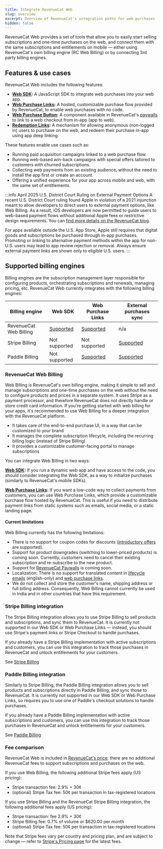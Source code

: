 ```yaml
---
title: Integrate RevenueCat Web
slug: overview
excerpt: Overview of RevenueCat's integration paths for web purchases
hidden: false
---
```


RevenueCat Web provides a set of tools that allow you to easily start selling subscriptions and one-time purchases on the web, and connect them with the same subscriptions and entitlements on mobile — either using RevenueCat's own billing engine (RC Web Billing) or by connecting 3rd party billing engines.

## Features & use cases

RevenueCat Web includes the following features:

- **[Web SDK](web-sdk):** A JavaScript SDK to integrate web purchases into your web app.
- **[Web Purchase Links](web-purchase-links):** A hosted, customizable purchase flow provided by RevenueCat, to enable web purchases with no code.
- **[Web Purchase Button](../../tools/paywalls/creating-paywalls/web-purchase-button):** A component available in RevenueCat's [paywalls](/tools/paywalls) to link to a web checkout from in-app (app to web).
- **[Redemption Links](redemption-links):** A mechanism for allowing anonymous (non-logged in) users to purchase on the web, and redeem their purchase in-app using app deep linking.

These features enable use cases such as:

- Running paid acquisition campaigns linked to a web purchase flow.
- Running web-based win-back campaigns with special offers tailored to customers with churned subscriptions.
- Collecting web payments from an existing audience, without the need to install the app first or create an account.
- Offering a unified experience for your app across mobile and web, with the same set of entitlements.

:::info April 2025 U.S. District Court Ruling on External Payment Options
A recent U.S. District Court ruling found Apple in violation of a 2021 injunction meant to allow developers to direct users to external payment options, like Web Billing. As a result, iOS developers are now permitted to guide users to web-based payment flows without additional Apple fees or restrictive design requirements. You can [find more details on the RevenueCat blog](https://revenuecat.com/blog/growth/introducing-web-paywall-buttons).

For apps available outside the U.S. App Store, Apple still requires that digital goods and subscriptions be purchased through in-app purchases. Promoting or linking to alternative payment methods within the app for non-U.S. users may lead to app review rejection or removal. Always ensure external payment links are shown only to eligible U.S. users.
:::

## Supported billing engines

Billing engines are the subscription management layer responsible for configuring products, orchestrating subscriptions and renewals, managing pricing, etc. RevenueCat Web currently integrates with the following billing engines:

| Billing engine         | Web SDK              | Web Purchase Links                       | External purchases sync             |
| ---------------------- | -------------------- | ---------------------------------------- | ----------------------------------- |
| RevenueCat Web Billing | [Supported](web-sdk) | [Supported](web-purchase-links)          | n/a                                 |
| Stripe Billing         | Not supported        | Not supported                            | [Supported](../integrations/stripe) |
| Paddle Billing         | Not supported        | [Supported](../guides/paddle-app-to-web) | [Supported](../integrations/paddle) |

### RevenueCat Web Billing

Web Billing is RevenueCat's own billing engine, making it simple to sell and manage subscriptions and one-time purchases on the web without the need to configure products and prices in a separate system. It uses Stripe as a payment processor, and therefore RevenueCat does not directly handle or store credit card information. If you're getting started with web billing for your apps, it's recommended to use Web Billing for a deeper integration with the RevenueCat platform.

- It takes care of the end-to-end purchase UI, in a way that can be customized to your brand
- It manages the complete subscription lifecycle, including the recurring billing logic (instead of Stripe Billing)
- It provides a customizable customer-facing portal to manage subscriptions

You can integrate Web Billing in two ways:

**[Web SDK](web-sdk):** If you run a dynamic web app and have access to the code, you should consider integrating the Web SDK, as a way to initialize purchases (similarly to RevenueCat's mobile SDKs).

**[Web Purchase Links](web-purchase-links):** If you want a low-code way to collect payments from customers, you can use Web Purchase Links, which provide a customizable purchase flow hosted by RevenueCat. This is useful if you need to distribute payment links from static systems such as emails, social media, or a static landing page.

#### Current limitations

Web Billing currently has the following limitations:

- There is no support for coupon codes for discounts ([introductory offers](product-setup#introductory-period) are supported).
- Support for product downgrades (switching to lower-priced products) is coming soon. Currently, customers need to cancel their existing subscription and re-subscribe to the new product.
- Support for [RevenueCat Paywalls](../../tools/paywalls) is coming soon.
- Localization: There is no support for translated content in [lifecycle emails](lifecycle-emails) (english-only) and [web purchase links](web-purchase-links).
- We do not collect and store the customer's name, shipping address or full billing address. Consequently, Web Billing cannot currently be used in India and in other countries that have this requirement.

### Stripe Billing integration

The Stripe Billing integration allows you to use Stripe Billing to sell products and subscriptions, and sync them to RevenueCat. It is currently not supported in our Web SDK or Web Purchase Links — instead, you should use Stripe's payment links or Stripe Checkout to handle purchases.

If you already have a Stripe Billing implementation with active subscriptions and customers, you can use this integration to track those purchases in RevenueCat and unlock entitlements for your customers.

See [Stripe Billing](/web/integrations/stripe)

### Paddle Billing integration

Similarly to Stripe Billing, the Paddle Billing integration allows you to sell products and subscriptions directly in Paddle Billing, and sync those to RevenueCat. It is currently not supported in our Web SDK or Web Purchase Links, so requires you to use one of Paddle's checkout solutions to handle purchases.

If you already have a Paddle Billing implementation with active subscriptions and customers, you can use this integration to track those purchases in RevenueCat and unlock entitlements for your customers.

See [Paddle Billing](/web/integrations/paddle)

### Fee comparison

RevenueCat Web is included in [RevenueCat's price](https://www.revenuecat.com/pricing); there are no additional RevenueCat fees to support subscriptions and purchases on the web.

If you use Web Billing, the following additional Stripe fees apply (US pricing):

- Stripe transaction fee: 2.9% + 30¢
- (optional) Stripe Tax fee: 50¢ per transaction in tax-registered locations

If you use Stripe Billing and the RevenueCat Stripe Billing integration, the following additional fees apply (US pricing):

- Stripe transaction: fee 2.9% + 30¢
- Stripe Billing fee: 0.7% of volume or $620.00 per month
- (optional) Stripe Tax fee: 50¢ per transaction in tax-registered locations

Note that Stripe fees vary per country and pricing plan, and are subject to change — refer to [Stripe's Pricing page](https://stripe.com/pricing) for the latest fees.
